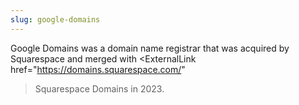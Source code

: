 ```yaml
---
slug: google-domains
---
```


Google Domains was a domain name registrar
that was acquired by Squarespace and merged with 
<ExternalLink
  href="https://domains.squarespace.com/"
>Squarespace Domains</ExternalLink>
in 2023.
